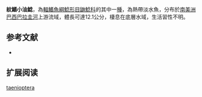 {{Speciesbox
| name = 紋鰭小油鯰
| image = 
| image_width = 250px
| status = NE
| status_system = IUCN3.1
| genus = Pimelodella
| species = taenioptera
| authority = [[Miranda_Ribeiro|Miranda Ribeiro]], 1914
| synonyms = 
}}

'''紋鰭小油鯰'''，為[[輻鰭魚綱|輻鰭魚綱]][[鯰形目|鯰形目]][[鼬鯰科|鼬鯰科]]的其中一[[種|種]]，為熱帶淡水魚，分布於[[南美洲|南美洲]][[巴西|巴西]][[巴拉圭河|巴拉圭河]]上游流域，體長可達12.1公分，棲息在底層水域，生活習性不明。

==参考文献==
*{{FishBase_species|genus=Pimelodella|species=taenioptera|year=2015|month=7}}

== 扩展阅读 ==
{{refbegin}}
{{wikispecies-inline|Pimelodella taenioptera|紋鰭小油鯰}}
{{refend}}
{{Taxonbar|from=Q5615061}}

[[Category:小油鯰屬|taenioptera]]